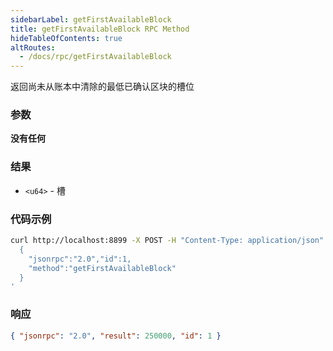 ```yaml
---
sidebarLabel: getFirstAvailableBlock
title: getFirstAvailableBlock RPC Method
hideTableOfContents: true
altRoutes:
  - /docs/rpc/getFirstAvailableBlock
---
```


返回尚未从账本中清除的最低已确认区块的槽位

<DocSideBySide>

<DocLeftSide>

### 参数

**没有任何**

### 结果

- `<u64>` - 槽

</DocLeftSide>
<DocRightSide>

### 代码示例

```bash
curl http://localhost:8899 -X POST -H "Content-Type: application/json" -d '
  {
    "jsonrpc":"2.0","id":1,
    "method":"getFirstAvailableBlock"
  }
'
```

### 响应

```json
{ "jsonrpc": "2.0", "result": 250000, "id": 1 }
```

</DocRightSide>
</DocSideBySide>

